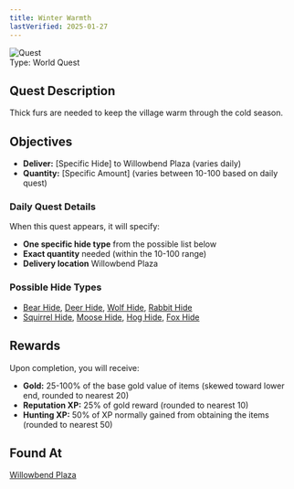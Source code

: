 ```yaml
---
title: Winter Warmth
lastVerified: 2025-01-27
---
```


<div className="mb-8 flex items-start gap-6">
  <div className="flex-shrink-0">
    <img
      src="/assets/icons/quest.png"
      alt="Quest"
      className="h-24 w-24 rounded-lg border"
    />
  </div>
  <div className="flex-1">
    <div className="space-y-2">
      <div className="flex flex-wrap gap-4 text-sm">
        <span className="rounded-md bg-orange-100 px-2 py-1 dark:bg-orange-900">
          Type: World Quest
        </span>
      </div>
    </div>
  </div>
</div>

## Quest Description

Thick furs are needed to keep the village warm through the cold season.

## Objectives

- **Deliver:** [Specific Hide] to Willowbend Plaza (varies daily)
- **Quantity:** [Specific Amount] (varies between 10-100 based on daily quest)

### Daily Quest Details
When this quest appears, it will specify:
- **One specific hide type** from the possible list below
- **Exact quantity** needed (within the 10-100 range)
- **Delivery location** Willowbend Plaza

### Possible Hide Types
- [Bear Hide](/docs/resources/individual/bear_hide), [Deer Hide](/docs/resources/individual/deer_hide), [Wolf Hide](/docs/resources/individual/wolf_hide), [Rabbit Hide](/docs/resources/individual/rabbit_hide)
- [Squirrel Hide](/docs/resources/individual/squirrel_hide), [Moose Hide](/docs/resources/individual/moose_hide), [Hog Hide](/docs/resources/individual/hog_hide), [Fox Hide](/docs/resources/individual/fox_hide)

## Rewards

Upon completion, you will receive:

- **Gold:** 25-100% of the base gold value of items (skewed toward lower end, rounded to nearest 20)
- **Reputation XP:** 25% of gold reward (rounded to nearest 10)  
- **Hunting XP:** 50% of XP normally gained from obtaining the items (rounded to nearest 50)

## Found At

[Willowbend Plaza](/docs/map/individual/willowbend_plaza)
